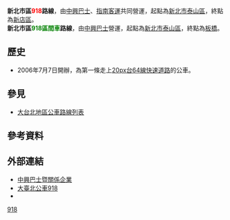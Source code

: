 {{Infobox Bus Route
| number = 新北市區<font color="red">918</font>路線
| image = [[File:Chih-Nan_Bus_358-AD_20110309.jpg|310px]]
| bgcolor = white
| fontcolor = red
| system = 新北市區
| manager = 新北市政府交通局運輸管理科
| operator = <!-- 注释出：[[File:CSGroupBusLogo.svg|50px]] -->中興巴士、指南客運
| garage = 泰山站
| garage1 =
| vehicle =
| start = 泰山
| via ={{BS-map
|title=新北市區公車<font color="red">918</font>路線
|legend=0
|lua=1
|collapse = yes
|map=
KBHFa~~調度站泰山站
BHF(R)f~~泰山站一（泰山路）
BHF~~黎明技術學院
BHF~~山腳溪橋
BHF~~泰山國中
BHF~~憲訓中心
BHF~~泰山國小
BHF~~泰山分駐所
BHF~~福泰里
BHF~~仁德路口
BHF~~環河路口
BHF~~泰林路新北大道口
KRZu~~<!-- 注释出：[[File:Taoyuan_Metro_Logo(Logo_Only).svg|20px]] -->桃園機場捷運
BHF~~<!-- 注释出：[[File:Taoyuan_Metro_Logo(Logo_Only).svg|20px]] -->捷運泰山站（泰林路）
BHF~~加油站
KRZu~~[[File:TW_PHW65.png|x20px]]高架
BHF~~新莊高中（幸福路）
BHF~~中和街口
BHF~~中港
BHF~~聯邦社區
BHF~~中華中原路口
BHF~~中原路
BHF~~頭前國中
BHF~~幸福路口
BHF(R)f~~仁義里
BHF~~思源復興路口
BHF~~臺北醫院
BHF~~[[File:The_seal_of_Department_of_Rapid_Transit_Systems,_Taipei_City_Government_20140108.svg|20px]]捷運頭前庄站（思源路）
hKRZWae~~（經大漢橋）
BHF~~[[File:The_seal_of_Department_of_Rapid_Transit_Systems,_Taipei_City_Government_20140108.svg|20px]]捷運新埔站
BHF~~板橋花市
hSTRae~~（經[[File:TW_PHW64.png|x20px]]高架）
BHF~~莊敬中學
BHF~~復興路口
BHF~~慈濟醫院
BHF~~民權工業區
BHF~~民權路口
BHF~~大坪林
BHF~~新店郵局
BHF~~捷運七張站
BHF~~七張（北新路）
BS2+l\BS2+r~~
[[File:The_seal_of_Department_of_Rapid_Transit_Systems,_Taipei_City_Government_20140108.svg|20px]]捷運新店區公所站（北新）! !BHF(L)f\STRg~~ 
[[File:The_seal_of_Department_of_Rapid_Transit_Systems,_Taipei_City_Government_20140108.svg|20px]]捷運新店區公所站（中華）! !BHF(L)f\BHF(R)g~~ 崇光女中
瑠公公園! !BHF(L)f\STRg~~ 
ABZgl\ABZgr~~
中正國小（三民路）! !uBHF(L)f\uBHF(R)g~~中正國小（中正路）
三民路! !uBHF(L)f\uBHF(R)g~~耕莘醫院
公園新村! !uBHF(L)f\uSTRg~~
uSTRl\uSTRr~~
}}

| via1 = 
| end = 捷運新店區公所站
| length =
| level = 05:30～22:30
| level1 =
| frequency = 尖峰4～6分 離峰10～15 <br />例假日15～20分
| frequency1 = 
| time =
| fare = 兩段票
| section_fare_1 = 捷運新埔站
| section_fare_buffer_1 = 板橋花市
| section_fare_2 =
| section_fare_buffer_2 =
| other_route =
| compete =
}}
{{Infobox Bus Route
| number = 新北市區<font color="green">918區間車</font>路線
| image = [[File:中興巴士792-U3_918區間車.jpg|310px]]
| bgcolor = white
| fontcolor = red
| system = 新北市區
| manager = 新北市政府交通局運輸管理科
| operator = <!-- 注释出：[[File:CSGroupBusLogo.svg|50px]] -->中興巴士
| garage = 泰山站
| garage1 =
| vehicle =
| start = 泰山
| via ={{BS-map
|title=新北市區公車<font color="green">918區間車</font>路線
|legend=0
|lua=1
|collapse = yes
|map=
KBHFa~~調度站泰山站
BHF(R)f~~泰山站一（泰山路）
BHF~~[[黎明技術學院|黎明技術學院]]
BHF~~山腳溪橋
BHF~~泰山國中
BHF~~憲訓中心
BHF~~泰山國小
BHF~~泰山分駐所
BHF~~福泰里
BHF~~仁德路口
BHF~~環河路口
BHF~~泰林路新北大道口
KRZu~~<!-- 注释出：[[File:Taoyuan_Metro_Logo(Logo_Only).svg|20px]] -->[[桃園機場捷運|桃園機場捷運]]
BHF~~<!-- 注释出：[[File:Taoyuan_Metro_Logo(Logo_Only).svg|20px]] -->[[泰山站|捷運泰山站]]（泰林路）
BHF~~加油站
KRZu~~[[File:TW_PHW65.png|x20px]]高架
BHF~~新莊高中（幸福路）
BHF~~中和街口
BHF~~中港
BHF~~聯邦社區
BHF~~中華中原路口
BHF~~中原路
BHF~~頭前國中
BHF~~幸福路口
BHF(R)f~~仁義里
BHF~~思源復興路口
BHF~~臺北醫院
BHF~~[[File:The_seal_of_Department_of_Rapid_Transit_Systems,_Taipei_City_Government_20140108.svg|20px]][[捷運頭前庄站|捷運頭前庄站]]（思源路）
hKRZWae~~（經大漢橋）
BHF~~[[File:The_seal_of_Department_of_Rapid_Transit_Systems,_Taipei_City_Government_20140108.svg|20px]][[新埔站_(新北市)|捷運新埔站]]
BHF(L)g~~[[File:The_seal_of_Department_of_Rapid_Transit_Systems,_Taipei_City_Government_20140108.svg|20px]]板橋花市
BHF~~[[致理科技大學|致理科技大學]]
BHF~~中山國中
BHF~~[[File:The_seal_of_Department_of_Rapid_Transit_Systems,_Taipei_City_Government_20140108.svg|20px]][[File:ROC_Taiwan_Railways_Administration_Logo.svg|20px]][[板橋車站_(臺灣)|板橋車站]](文化路)
BS2+l\BS2+r~~
! !BHF(R)g\BHF(L)f~~[[File:The_seal_of_Department_of_Rapid_Transit_Systems,_Taipei_City_Government_20140108.svg|20px]][[File:ROC_Taiwan_Railways_Administration_Logo.svg|20px]]萬坪公園
STRl\STRr~~
}}

| via1 = 
| end = [[File:The_seal_of_Department_of_Rapid_Transit_Systems,_Taipei_City_Government_20140108.svg|20px]][[File:ROC_Taiwan_Railways_Administration_Logo.svg|20px]][[板橋車站_(臺灣)|板橋]]
| length =
| level = 平日：06:00~21:00<br>假日：08:00~21:00
| level1 =
| frequency = 平日：固定班次<br> <br />例假日：固定班次<br>
| frequency1 = 
| time =
| fare = 一段票
| section_fare_1 = 
| section_fare_buffer_1 = 
| section_fare_2 =
| section_fare_buffer_2 =
| other_route =
| compete =
}}
'''新北市區<span style="color: red;">918</span>路線'''，由[[中興巴士|中興巴士]]、[[指南客運|指南客運]]共同營運，起點為[[新北市|新北市]][[泰山區_(新北市)|泰山區]]，終點為[[新店區|新店區]]。<br>'''新北市區<span style="color: green;">918區間車</span>路線'''，由[[中興巴士|中興巴士]]營運，起點為[[新北市|新北市]][[泰山區_(新北市)|泰山區]]，終點為[[板橋區_(台灣)|板橋]]。

==歷史==
*2006年7月7日開辦，為第一條走上[[檔案:TW_PHW64.svg|20px]][[台64線|台64線快速道路]]的公車。

==參見==
* [[大台北地區公車路線列表|大台北地區公車路線列表]]

==參考資料==
{{reflist}}

==外部連結==
*[http://www.csgroup-bus.com.tw/  中興巴士暨關係企業] {{Wayback|url=http://www.csgroup-bus.com.tw/ |date=20160829021456 }} 
*[https://ebus.gov.taipei/EBus/VsSimpleMap?gb=0&routeid=0400091800 大臺北公車918]
*{{facebook|TransTaipei|暢行台北公車客運資訊站}}

{{新北市區公車路線}}
{{台北聯營公車路線}}
{{台北聯營公車}}

[[Category:新北市區公車路線|918]]